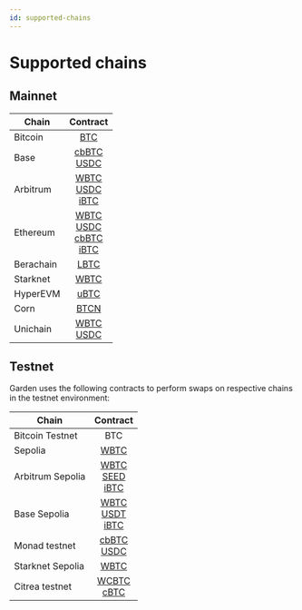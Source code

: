 ```yaml
---
id: supported-chains
---
```


# Supported chains

## Mainnet

| Chain    |                                                                                                                                  Contract                                                                                                                                   |
| -------- | :-------------------------------------------------------------------------------------------------------------------------------------------------------------------------------------------------------------------------------------------------------------------------: |
| Bitcoin  |                                                                                                                                     [BTC](/developers/contracts/atomic-swap-btc)                                                                                                                                     |
| Base     |                                              [cbBTC](https://basescan.org/address/0xeae7721d779276eb0f5837e2fe260118724a2ba4#code) <br/> [USDC](https://basescan.org/address/0xd8a6e3fca403d79b6ad6216b60527f51cc967d39#code)                                               |
| Arbitrum |      [WBTC](https://arbiscan.io/address/0x6b6303fab8ec7232b4f2a7b9fa58e5216f608fcb#code) <br/> [USDC](https://arbiscan.io/address/0xeae7721d779276eb0f5837e2fe260118724a2ba4#code)<br/> [iBTC](https://arbiscan.io/address/0xdc74a45e86dedf1ff7c6dac77e0c2f082f9e4f72)      |
| Ethereum | [WBTC](https://etherscan.io/address/0x795dcb58d1cd4789169d5f938ea05e17eceb68ca#code) <br/> [USDC](https://etherscan.io/address/0xd8a6e3fca403d79b6ad6216b60527f51cc967d39#code) <br/> [cbBTC](https://etherscan.io/address/0xeae7721d779276eb0f5837e2fe260118724a2ba4#Code) <br/> [iBTC](https://etherscan.io/address/0xDC74a45e86DEdf1fF7c6dac77e0c2F082f9E4F72#code) |
| Berachain     |                                                                                            [LBTC](https://berascan.com/address/0x39f3294352208905fc6ebf033954E6c6455CdB4C#code)                                                                                             |
| Starknet     |                                                                                            [WBTC](https://starkscan.co/contract/0x07defd8eb3b770005ab1ca5f89ad31f98fb5bc3c52deaeafd130be3b49f967b4#overview)                                                                                             |
| HyperEVM     |                                                                                            [uBTC](https://hyperscan.gas.zip/address/0x39f3294352208905fc6ebf033954E6c6455CdB4C?tab=contract)                                                                                             |
| Corn | [BTCN](https://cornscan.io/address/0xeaE7721d779276eb0f5837e2fE260118724a2Ba4)
| Unichain | [WBTC](https://uniscan.xyz/address/0xD8a6E3FCA403d79b6AD6216b60527F51cc967D39) <br/> [USDC](https://uniscan.xyz/address/0x795Dcb58d1cd4789169D5F938Ea05E17ecEB68cA)|
## Testnet

Garden uses the following contracts to perform swaps on respective chains in the testnet environment:

| Chain            |                                                                                                                                      Contract                                                                                                                                       |
| ---------------- | :---------------------------------------------------------------------------------------------------------------------------------------------------------------------------------------------------------------------------------------------------------------------------------: |
| Bitcoin Testnet  |                                                                                                                                         BTC                                                                                                                                         |
| Sepolia          |                                                                                               [WBTC](https://sepolia.etherscan.io/address/0x3C6a17b8cD92976D1D91E491c93c98cd81998265)                                                                                               |
| Arbitrum Sepolia |  [WBTC](https://sepolia.arbiscan.io/address/0x1cd0bBd55fD66B4C5F7dfE434eFD009C09e628d1) <br/> [SEED](https://sepolia.arbiscan.io/address/0xD5FeDb4ceCB0F1D32788a190d9EB47D94D23eE4e) <br/> [iBTC](https://sepolia.arbiscan.io/address/0xDfe6D9363EE96152D39391009a6723819D9E25EB)   |
| Base Sepolia     | [WBTC](https://sepolia.basescan.org/address/0x00ab86f54F436CfE15253845F139955ae0C00bAf) <br/> [USDT](https://sepolia.basescan.org/address/0xB391CA6D0A76CD2A927bC314856E8a374a225CFc) <br/> [iBTC](https://sepolia.basescan.org/address/0xBCdAD29aC77E5bb27FD528Ab0045AF630259FE4f) |
| Monad testnet    |                          [cbBTC](https://testnet.monadexplorer.com/address/0x1dC94FdcAd8Aee13cfd34Db8a26d26E31572805c?tab=Contract) <br/> [USDC](https://testnet.monadexplorer.com/address/0xE99D8A21d4F2ad2f90c279c869311503f9e25867?tab=Contract) <br/>                           |
| Starknet Sepolia         |                                                                                [WBTC](https://sepolia.starkscan.co/contract/0x06579d255314109429a4477d89629bc2b94f529ae01979c2f8014f9246482603) <br/>                                                                                |
| Citrea testnet    |                          [WCBTC](https://explorer.testnet.citrea.xyz/address/0xaD9d14CA82d9BF97fFf745fFC7d48172A1c0969E?tab=contract) <br/> [cBTC](https://explorer.testnet.citrea.xyz/address/0x6218FA00f47a61aCD8B46D6f1b15c4D730F803F2?tab=contract) <br/>                           |